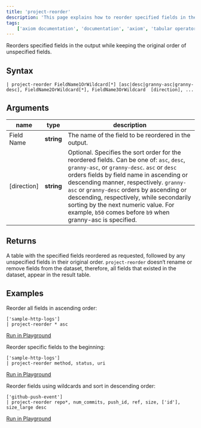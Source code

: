 ```yaml
---
title: 'project-reorder'
description: 'This page explains how to reorder specified fields in the output.'
tags: 
    ['axiom documentation', 'documentation', 'axiom', 'tabular operators', 'project-reorder']
---
```


Reorders specified fields in the output while keeping the original order of unspecified fields.

## Syntax

```kusto
| project-reorder FieldName1OrWildcard[*] [asc|desc|granny-asc|granny-desc], FieldName2OrWildcard[*], FieldName3OrWildcard  [direction], ...
```

## Arguments

| **name**              | **type**     | **description**                                      |
| --------------------- | ------------ | ------------------------------------------------------ |
| Field Name            | **string**     | The name of the field to be reordered in the output. |
| [direction]           | **string** |  Optional. Specifies the sort order for the reordered fields. Can be one of: `asc`, `desc`, `granny-asc`, or `granny-desc`. `asc` or `desc` orders fields by field name in ascending or descending manner, respectively. `granny-asc` or `granny-desc` orders by ascending or descending, respectively, while secondarily sorting by the next numeric value. For example, `b50` comes before `b9` when granny-asc is specified.|

## Returns

A table with the specified fields reordered as requested, followed by any unspecified fields in their original order. `project-reorder` doesn‘t rename or remove fields from the dataset, therefore, all fields that existed in the dataset, appear in the result table.

## Examples

Reorder all fields in ascending order:

```kusto
['sample-http-logs'] 
| project-reorder * asc
```

[Run in Playground](https://play.axiom.co/axiom-play-qf1k/explorer?initForm=%7B%22apl%22%3A%20%22%5B%27sample-http-logs%27%5D%5Cn%7C%20project-reorder%20%2A%20asc%22%7D)

Reorder specific fields to the beginning:

```kusto
['sample-http-logs'] 
| project-reorder method, status, uri
```

[Run in Playground](https://play.axiom.co/axiom-play-qf1k/explorer?initForm=%7B%22apl%22%3A%20%22%5B%27sample-http-logs%27%5D%5Cn%7C%20project-reorder%20method%2C%20status%2C%20uri%22%7D)

Reorder fields using wildcards and sort in descending order:

```kusto
['github-push-event'] 
| project-reorder repo*, num_commits, push_id, ref, size, ['id'], size_large desc 
```

[Run in Playground](https://play.axiom.co/axiom-play-qf1k/explorer?initForm=%7B%22apl%22%3A%20%22%5B%27github-push-event%27%5D%5Cn%7C%20project-reorder%20repo%2A%2C%20num_commits%2C%20push_id%2C%20ref%2C%20size%2C%20%5B%27id%27%5D%2C%20size_large%20desc%22%7D)

